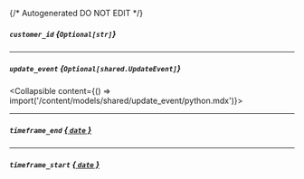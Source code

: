 {/* Autogenerated DO NOT EDIT  */}

##### `customer_id` *{`Optional[str]`}*

---
##### `update_event` *{`Optional[shared.UpdateEvent]`}*
<Collapsible content={() => import('/content/models/shared/update_event/python.mdx')}>
</Collapsible>

---
##### `timeframe_end` [*{ `date` }*](https://docs.python.org/3/library/datetime.html#date-objects)

---
##### `timeframe_start` [*{ `date` }*](https://docs.python.org/3/library/datetime.html#date-objects)

